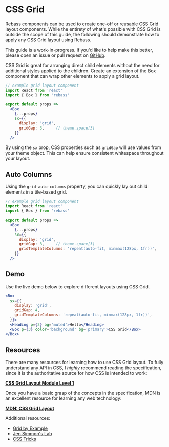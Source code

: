 
# CSS Grid

Rebass components can be used to create one-off or reusable CSS Grid layout components.
While the entirety of what's possible with CSS Grid is outside the scope of this guide, the following should demonstrate how to apply any CSS Grid layout using Rebass.

<Note>

This guide is a work-in-progress.
If you'd like to help make this better,
please open an issue or pull request on [GitHub](https://github.com/rebassjs/rebass).

</Note>

CSS Grid is great for arranging direct child elements without the need for additional styles applied to the children.
Create an extension of the Box component that can wrap other elements to apply a grid layout.

```jsx
// example grid layout component
import React from 'react'
import { Box } from 'rebass'

export default props =>
  <Box
    {...props}
    sx={{
      display: 'grid',
      gridGap: 3,     // theme.space[3]
    }}
  />
```

By using the `sx` prop, CSS properties such as `gridGap` will use values from your theme object.
This can help ensure consistent whitespace throughout your layout.

## Auto Columns

Using the `grid-auto-columns` property, you can quickly lay out child elements in a tile-based grid.

```jsx
// example grid layout component
import React from 'react'
import { Box } from 'rebass'

export default props =>
  <Box
    {...props}
    sx={{
      display: 'grid',
      gridGap: 3,     // theme.space[3]
      gridTemplateColumns: 'repeat(auto-fit, minmax(128px, 1fr))',
    }}
  />
```

## Demo

Use the live demo below to explore different layouts using CSS Grid.

```jsx live=true
<Box
  sx={{
    display: 'grid',
    gridGap: 4,
    gridTemplateColumns: 'repeat(auto-fit, minmax(128px, 1fr))',
  }}>
  <Heading p={3} bg='muted'>Hello</Heading>
  <Box p={3} color='background' bg='primary'>CSS Grid</Box>
</Box>
```

## Resources

There are many resources for learning how to use CSS Grid layout.
To fully understand any API in CSS, I *highly* recommend reading the specification, since it is the authoritative source for how CSS is intended to work:

**[CSS Grid Layout Module Level 1][spec]**

Once you have a basic grasp of the concepts in the specification, MDN is an excellent resource for learning any web technology:

**[MDN: CSS Grid Layout][mdn]**

Additional resources:

- [Grid by Example][]
- [Jen Simmon's Lab][simmons-lab]
- [CSS Tricks][]

[spec]: https://www.w3.org/TR/css-grid-1/
[mdn]: https://developer.mozilla.org/en-US/docs/Web/CSS/CSS_Grid_Layout
[css tricks]: https://css-tricks.com/snippets/css/complete-guide-grid/
[grid by example]: https://gridbyexample.com/
[simmons-lab]: https://labs.jensimmons.com/

<!-- vet this? -->
[learn-css-grid]: https://learncssgrid.com/
